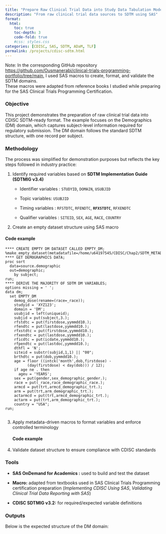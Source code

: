 ```yaml
---
title: "Prepare Raw Clinical Trial Data into Study Data Tabulation Model (SDTM)-compliant datasets"
description: "From raw clinical trial data sources to SDTM using SAS"
format:
  html:
    toc: true
    toc-depth: 3
    code-fold: true
    #css: styles.css
categories: [CDISC, SAS, SDTM, ADaM, TLF]
permalink: /projects/cdisc-sdtm.html
---
```


:::{.callout-important}

Note: In the corresponding GitHub repository <https://github.com/Ousmanerabi/clinical-trials-programming-portfolio/tree/main>, I used SAS macros to create, format, and validate the SDTM domains.\
These macros were adapted from reference books I studied while preparing for the SAS Clinical Trials Programming Certification.

:::

### Objective 

This project demonstrates the preparation of raw clinical trial data into CDISC SDTM-ready format. The example focuses on the Demographics (DM) domain, which captures subject-level information required for regulatory submission. The DM domain follows the standard SDTM structure, with one record per subject.

### Methodology

The process was simplified for demonstration purposes but reflects the key steps followed in industry practice:

1.  Identify required variables based on **SDTM Implementation Guide (SDTMIG v3.4)**
    -   Identifier variables : `STUDYID`, `DOMAIN`, `USUBJID`

    -   Topic variables: `USUBJID`

    -   Timing variables : `RFSTDTC`, `RFENDTC`, **`RFXSTDTC`**, `RFXENDTC`

    -   Qualifier variables : `SITEID`, `SEX`, `AGE`, `RACE`, `COUNTRY`
2.  Create an empty dataset structure using SAS macro

#### Code example

```         
**** CREATE EMPTY DM DATASET CALLED EMPTY_DM;
%make_empty_dataset(metadatafile=/home/u64197545/CDISC/Chap2/SDTM_METADATA1.csv,dataset=DM);
**** GET DEMOGRAPHICS DATA;
proc sort
  data=source.demographic
  out=demographic;
    by subject;
run;
**** DERIVE THE MAJORITY OF SDTM DM VARIABLES;
options missing = ' ';
data dm;
  set EMPTY_DM
    demog_dose(rename=(race=_race));
    studyid = 'XYZ123';
    domain = 'DM';
    usubjid = left(uniqueid);
    subjid = put(subject,3.); 
    rfstdtc = put(firstdose,yymmdd10.);  
    rfendtc = put(lastdose,yymmdd10.); 
    rfxstdtc = put(firstdose,yymmdd10.);  
    rfxendtc = put(lastdose,yymmdd10.);
    rficdtc = put(icdate,yymmdd10.);
    rfpendtc = put(lastdoc,yymmdd10.);
    dthfl = 'N';
    siteid = substr(subjid,1,1) || "00";
    brthdtc = put(dob,yymmdd10.);
    age = floor ((intck('month',dob,firstdose) - 
          (day(firstdose) < day(dob))) / 12);
    if age ne . then
      ageu = 'YEARS';
    sex = put(gender,sex_demographic_gender.);
    race = put(_race,race_demographic_race.);
    armcd = put(trt,armcd_demographic_trt.);
    arm = put(trt,arm_demographic_trt.);
    actarmcd = put(trt,armcd_demographic_trt.);
    actarm = put(trt,arm_demographic_trt.);
    country = "USA"; 
run;
  
```

3.  Apply metadata-driven macros to format variables and enforce controlled terminology

    #### Code example

4.  Validate dataset structure to ensure compliance with CDISC standards

### Tools

-   **SAS OnDemand for Academics :** used to build and test the dataset

-   **Macro:** adapted from textbooks used in SAS Clinical Trials Programming certification preparation (*Implementing CDISC Using SAS*, *Validating Clinical Trial Data Reporting with SAS*)

-   **CDISC SDTMIG v3.2:** for required/expected variable definitions

### Outputs

Below is the expected structure of the DM domain:
